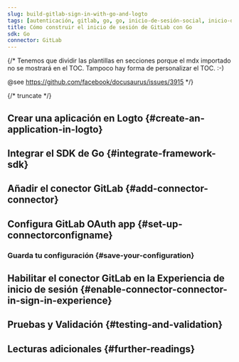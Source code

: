 ```yaml
---
slug: build-gitlab-sign-in-with-go-and-logto
tags: [autenticación, gitlab, go, go, inicio-de-sesión-social, inicio-de-sesión, login]
title: Cómo construir el inicio de sesión de GitLab con Go
sdk: Go
connector: GitLab
---
```


{/*
  Tenemos que dividir las plantillas en secciones porque el mdx importado no se mostrará en el TOC.
  Tampoco hay forma de personalizar el TOC. :-)

  @see https://github.com/facebook/docusaurus/issues/3915
*/}




{/* truncate */}

<Intro connector={connector} sdk="Go" link="https://go.dev" />

## Crear una aplicación en Logto \{#create-an-application-in-logto}

<CreateApplication type="Traditional web" framework="Go" />

## Integrar el SDK de Go \{#integrate-framework-sdk}

<IntegrateSdk />

## Añadir el conector GitLab \{#add-connector-connector}

<AddSocialConnector connector={connector} framework="Go" />

## Configura GitLab OAuth app \{#set-up-connectorconfigname}

<ConnectorGuide />

### Guarda tu configuración \{#save-your-configuration}

<SaveYourConfiguration connector={connector} />

## Habilitar el conector GitLab en la Experiencia de inicio de sesión \{#enable-connector-connector-in-sign-in-experience}

<EnableSocialConnector connector={connector} />

## Pruebas y Validación \{#testing-and-validation}

<TestingAndValidation connector={connector} sdk="Go" />

## Lecturas adicionales \{#further-readings}

<FurtherReadings />
